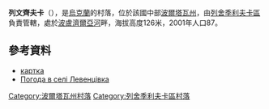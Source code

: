 {{coord|49|31|8|N|34|14|34|E|scale:100000_region:UA|display=title}}

'''列文齊夫卡'''（{{lang-uk|Левенцівка}}），是[[烏克蘭|烏克蘭]]的村落，位於該國中部[[波爾塔瓦州|波爾塔瓦州]]，由[[列舍季利夫卡區|列舍季利夫卡區]]負責管轄，處於[[波盧濟爾亞河|波盧濟爾亞河]]畔，海拔高度126米，2001年人口87。

==參考資料==
*[http://gska2.rada.gov.ua/pls/z7502/A005?rdat1=11.04.2015&rf7571=26576 картка]{{dead link|date=2017年11月 |bot=InternetArchiveBot |fix-attempted=yes }}
* [http://weather.in.ua/ua/poltavskaja/13125 Погода в селі Левенцівка] {{Wayback|url=http://weather.in.ua/ua/poltavskaja/13125 |date=20160305065340 }}

{{DEFAULTSORT:Левенцівка}}
[[Category:波爾塔瓦州村落|Category:波爾塔瓦州村落]]
[[Category:列舍季利夫卡區村落|Category:列舍季利夫卡區村落]]


{{Poltava-geo-stub}}
